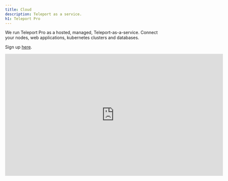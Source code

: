 ```yaml
---
title: Cloud
description: Teleport as a service.
h1: Teleport Pro
---
```


We run Teleport Pro as a hosted, managed, Teleport-as-a-service.
Connect your nodes, web applications, kubernetes clusters and databases.

Sign up [here](https://goteleport.com/get-started/).

<iframe
  width="712"
  height="400"
  src="https://www.youtube-nocookie.com/embed/1jhKOtBinm4?rel=0&modestbranding=1"
  frameBorder="0"
  allow="accelerometer; autoplay; encrypted-media; gyroscope; picture-in-picture"
  allowFullScreen
/>

## Next steps

- Get started with cloud [in 5 minutes](./getting-started.mdx).
- Join the [Teleport Discussons](https://github.com/gravitational/teleport/discussions) and ask a question.
- Join the [Slack channel](https://goteleport.com/slack).
